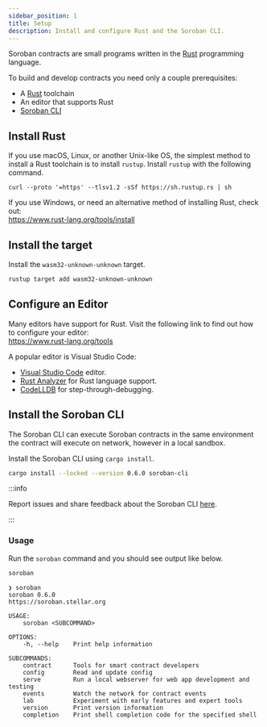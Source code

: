 ```yaml
---
sidebar_position: 1
title: Setup
description: Install and configure Rust and the Soroban CLI.
---
```


Soroban contracts are small programs written in the [Rust] programming language.

To build and develop contracts you need only a couple prerequisites:

- A [Rust] toolchain
- An editor that supports Rust
- [Soroban CLI]

## Install Rust

If you use macOS, Linux, or another Unix-like OS, the simplest method to install
a Rust toolchain is to install `rustup`. Install `rustup` with the following
command.

```
curl --proto '=https' --tlsv1.2 -sSf https://sh.rustup.rs | sh
```

If you use Windows, or need an alternative method of installing Rust, check out:  
https://www.rust-lang.org/tools/install

## Install the target

Install the `wasm32-unknown-unknown` target.

```sh
rustup target add wasm32-unknown-unknown
```

## Configure an Editor

Many editors have support for Rust. Visit the following link to find out how to
configure your editor:  
https://www.rust-lang.org/tools

A popular editor is Visual Studio Code:

- [Visual Studio Code] editor.
- [Rust Analyzer] for Rust language support.
- [CodeLLDB] for step-through-debugging.

[Visual Studio Code]: https://code.visualstudio.com
[Rust Analyzer]: https://marketplace.visualstudio.com/items?itemName=rust-lang.rust-analyzer
[CodeLLDB]: https://marketplace.visualstudio.com/items?itemName=vadimcn.vscode-lldb

## Install the Soroban CLI

The Soroban CLI can execute Soroban contracts in the same environment the
contract will execute on network, however in a local sandbox.

Install the Soroban CLI using `cargo install`.

```sh
cargo install --locked --version 0.6.0 soroban-cli
```

:::info

Report issues and share feedback about the Soroban CLI
[here](https://github.com/stellar/soroban-cli/issues/new/choose).

:::

### Usage

Run the `soroban` command and you should see output like below.

```sh
soroban
```

```
❯ soroban
soroban 0.6.0
https://soroban.stellar.org

USAGE:
    soroban <SUBCOMMAND>

OPTIONS:
    -h, --help    Print help information

SUBCOMMANDS:
    contract      Tools for smart contract developers
    config        Read and update config
    serve         Run a local webserver for web app development and testing
    events        Watch the network for contract events
    lab           Experiment with early features and expert tools
    version       Print version information
    completion    Print shell completion code for the specified shell
```

[Rust]: https://www.rust-lang.org/
[Soroban CLI]: setup#install-the-soroban-cli
